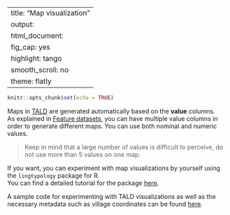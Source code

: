 
---
title: "Map visualization"
output:
  html_document:
    fig_cap: yes
    highlight: tango
    smooth_scroll: no
    theme: flatly
---

```r
knitr::opts_chunk$set(echo = TRUE)
```

Maps in [TALD](http://lingconlab.ru/dagatlas/) are generated automatically based on the **value** columns. <br>
As explained in [Feature datasets](datasets.html), you can have multiple value columns in order to generate different maps. You can use both nominal and numeric values.

> Keep in mind that a large number of values is difficult to perceive, do not use more than 5 values on one map.

If you want, you can experiment with map visualizations by yourself using the `lingtypology` package for R. <br>
You can find a detailed tutorial for the package [here](https://ropensci.github.io/lingtypology/).

A sample code for experimenting with TALD visualizations as well as the necessary metadata such as village coordinates can be found [here](map_tutorial/).
